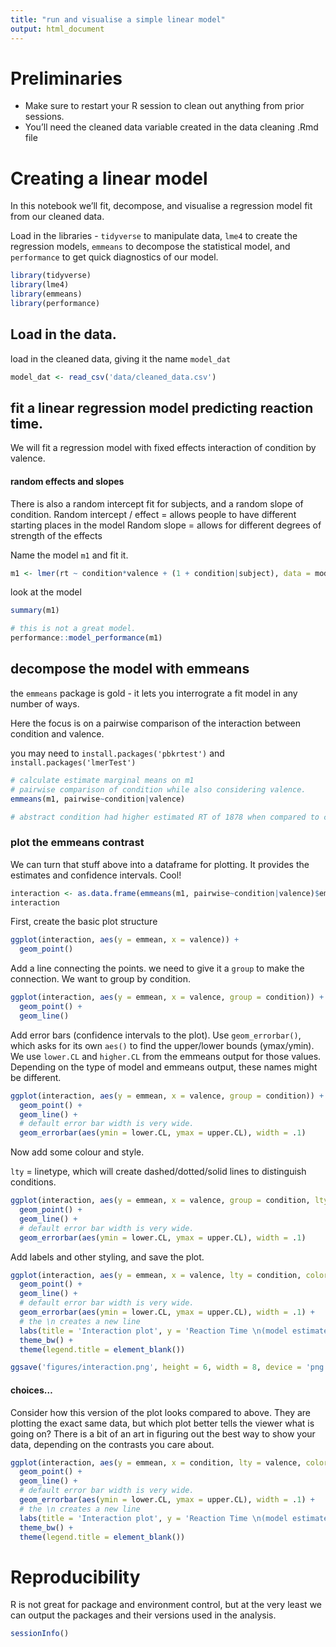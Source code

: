 ```yaml
---
title: "run and visualise a simple linear model"
output: html_document
---
```


# Preliminaries

- Make sure to restart your R session to clean out anything from prior sessions. 
- You'll need the cleaned data variable created in the data cleaning .Rmd file 

# Creating a linear model

In this notebook we'll fit, decompose, and visualise a regression model fit from our cleaned data.

Load in the libraries - `tidyverse` to manipulate data, `lme4` to create the regression models, `emmeans` to decompose the statistical model, and `performance` to get quick diagnostics of our model. 

```r
library(tidyverse)
library(lme4)
library(emmeans)
library(performance)
```


## Load in the data.

load in the cleaned data, giving it the name `model_dat`

```r
model_dat <- read_csv('data/cleaned_data.csv')
```

## fit a linear regression model predicting reaction time. 

We will fit a regression model with fixed effects interaction of condition by valence. 

#### random effects and slopes
There is also a random intercept fit for subjects, and a random slope of condition. 
Random intercept / effect = allows people to have different starting places in the model
Random slope = allows for different degrees of strength of the effects

Name the model `m1` and fit it. 


```r
m1 <- lmer(rt ~ condition*valence + (1 + condition|subject), data = model_dat)
```

look at the model

```r
summary(m1)
```

```r
# this is not a great model. 
performance::model_performance(m1)
```

## decompose the model with emmeans

the `emmeans` package is gold - it lets you interrograte a fit model in any number of ways. 

Here the focus is on a pairwise comparison of the interaction between condition and valence. 


you may need to `install.packages('pbkrtest')` and `install.packages('lmerTest')`

```r
# calculate estimate marginal means on m1
# pairwise comparison of condition while also considering valence. 
emmeans(m1, pairwise~condition|valence)

# abstract condition had higher estimated RT of 1878 when compared to concrete. 
```

### plot the emmeans contrast

We can turn that stuff above into a dataframe for plotting. It provides the estimates and confidence intervals. Cool!

```r
interaction <- as.data.frame(emmeans(m1, pairwise~condition|valence)$emmeans)
interaction
```

First, create the basic plot structure

```r
ggplot(interaction, aes(y = emmean, x = valence)) + 
  geom_point()

```

Add a line connecting the points. we need to give it a `group` to make the connection. We want to group by condition. 

```r
ggplot(interaction, aes(y = emmean, x = valence, group = condition)) + 
  geom_point() + 
  geom_line()

```


Add error bars (confidence intervals to the plot). Use `geom_errorbar()`, which asks for its own `aes()` to find the upper/lower bounds (ymax/ymin). We use `lower.CL` and `higher.CL` from the emmeans output for those values. Depending on the type of model and emmeans output, these names might be different.


```r
ggplot(interaction, aes(y = emmean, x = valence, group = condition)) + 
  geom_point() + 
  geom_line() + 
  # default error bar width is very wide.
  geom_errorbar(aes(ymin = lower.CL, ymax = upper.CL), width = .1)
```
Now add some colour and style. 

`lty` = linetype, which will create dashed/dotted/solid lines to distinguish conditions. 

```r
ggplot(interaction, aes(y = emmean, x = valence, group = condition, lty = condition, colour = condition)) + 
  geom_point() + 
  geom_line() + 
  # default error bar width is very wide.
  geom_errorbar(aes(ymin = lower.CL, ymax = upper.CL), width = .1)
```
Add labels and other styling, and save the plot. 

```r
ggplot(interaction, aes(y = emmean, x = valence, lty = condition, color = condition, group = condition)) + 
  geom_point() + 
  geom_line() + 
  # default error bar width is very wide.
  geom_errorbar(aes(ymin = lower.CL, ymax = upper.CL), width = .1) +
  # the \n creates a new line
  labs(title = 'Interaction plot', y = 'Reaction Time \n(model estimate)', x = '' ) +
  theme_bw() + 
  theme(legend.title = element_blank())

ggsave('figures/interaction.png', height = 6, width = 8, device = 'png')

```

#### choices...
Consider how this version of the plot looks compared to above. They are plotting the exact same data, but which plot better tells the viewer what is going on? There is a bit of an art in figuring out the best way to show your data, depending on the contrasts you care about. 


```r
ggplot(interaction, aes(y = emmean, x = condition, lty = valence, color = valence, group = valence)) + 
  geom_point() + 
  geom_line() + 
  # default error bar width is very wide.
  geom_errorbar(aes(ymin = lower.CL, ymax = upper.CL), width = .1) +
  # the \n creates a new line
  labs(title = 'Interaction plot', y = 'Reaction Time \n(model estimate)', x = '' ) +
  theme_bw() + 
  theme(legend.title = element_blank())
```

# Reproducibility

R is not great for package and environment control, but at the very least we can output the packages and their versions used in the analysis. 


```r
sessionInfo()
```
